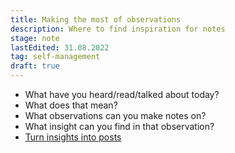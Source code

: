 ```yaml
---
title: Making the most of observations
description: Where to find inspiration for notes
stage: note
lastEdited: 31.08.2022
tag: self-management
draft: true
---
```



- What have you heard/read/talked about today?
- What does that mean?
- What observations can you make notes on?
- What insight can you find in that observation?
- <a href="./how-to-create-the-perfect-post">Turn insights into posts</a>

